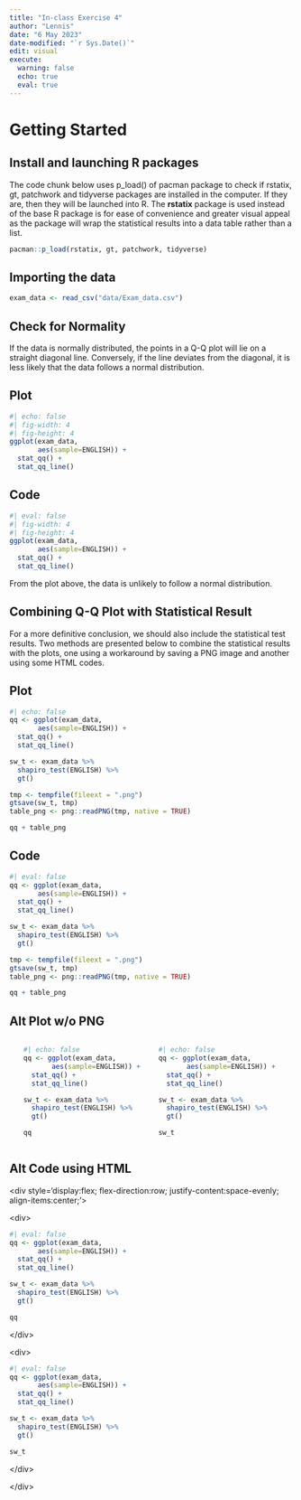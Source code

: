 ```yaml
---
title: "In-class Exercise 4"
author: "Lennis"
date: "6 May 2023"
date-modified: "`r Sys.Date()`"
edit: visual
execute: 
  warning: false
  echo: true
  eval: true
---
```


# Getting Started

## Install and launching R packages

The code chunk below uses p_load() of pacman package to check if rstatix, gt, patchwork and tidyverse packages are installed in the computer. If they are, then they will be launched into R. The **rstatix** package is used instead of the base R package is for ease of convenience and greater visual appeal as the package will wrap the statistical results into a data table rather than a list.

```r
pacman::p_load(rstatix, gt, patchwork, tidyverse)
```

## Importing the data

```r
exam_data <- read_csv("data/Exam_data.csv")
```

## Check for Normality

If the data is normally distributed, the points in a Q-Q plot will lie on a straight diagonal line. Conversely, if the line deviates from the diagonal, it is less likely that the data follows a normal distribution.

::: panel-tabset
## Plot

```r
#| echo: false 
#| fig-width: 4
#| fig-height: 4
ggplot(exam_data,
       aes(sample=ENGLISH)) + 
  stat_qq() + 
  stat_qq_line()
```

## Code

```r
#| eval: false
#| fig-width: 4
#| fig-height: 4
ggplot(exam_data,
       aes(sample=ENGLISH)) + 
  stat_qq() + 
  stat_qq_line()
```
:::

::: callout-note
From the plot above, the data is unlikely to follow a normal distribution.
:::

## Combining Q-Q Plot with Statistical Result

For a more definitive conclusion, we should also include the statistical test results. Two methods are presented below to combine the statistical results with the plots, one using a workaround by saving a PNG image and another using some HTML codes.

::: panel-tabset
## Plot

```r
#| echo: false 
qq <- ggplot(exam_data,
       aes(sample=ENGLISH)) + 
  stat_qq() + 
  stat_qq_line()

sw_t <- exam_data %>%
  shapiro_test(ENGLISH) %>%
  gt()

tmp <- tempfile(fileext = ".png")
gtsave(sw_t, tmp)
table_png <- png::readPNG(tmp, native = TRUE)

qq + table_png
```

## Code

```r
#| eval: false 
qq <- ggplot(exam_data,
       aes(sample=ENGLISH)) + 
  stat_qq() + 
  stat_qq_line()

sw_t <- exam_data %>%
  shapiro_test(ENGLISH) %>%
  gt()

tmp <- tempfile(fileext = ".png")
gtsave(sw_t, tmp)
table_png <- png::readPNG(tmp, native = TRUE)

qq + table_png
```

## Alt Plot w/o PNG

::: {style="display:flex; flex-direction:row; justify-content:space-evenly; align-items:center;"}
<div>

```r
#| echo: false 
qq <- ggplot(exam_data,
       aes(sample=ENGLISH)) + 
  stat_qq() + 
  stat_qq_line()

sw_t <- exam_data %>%
  shapiro_test(ENGLISH) %>%
  gt()

qq
```

</div>

<div>

```r
#| echo: false 
qq <- ggplot(exam_data,
       aes(sample=ENGLISH)) + 
  stat_qq() + 
  stat_qq_line()

sw_t <- exam_data %>%
  shapiro_test(ENGLISH) %>%
  gt()

sw_t
```

</div>
:::

## Alt Code using HTML

\<div style='display:flex; flex-direction:row; justify-content:space-evenly; align-items:center;'\>

\<div\>

```r
#| eval: false 
qq <- ggplot(exam_data,
       aes(sample=ENGLISH)) + 
  stat_qq() + 
  stat_qq_line()

sw_t <- exam_data %>%
  shapiro_test(ENGLISH) %>%
  gt()

qq
```

\</div\>

\<div\>

```r
#| eval: false 
qq <- ggplot(exam_data,
       aes(sample=ENGLISH)) + 
  stat_qq() + 
  stat_qq_line()

sw_t <- exam_data %>%
  shapiro_test(ENGLISH) %>%
  gt()

sw_t
```

\</div\>

\</div\>
:::
